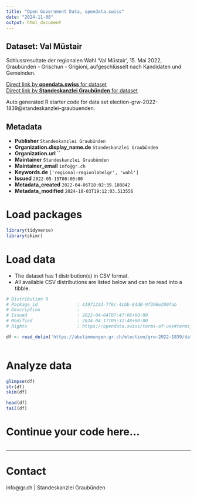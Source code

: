 ```yaml
---
title: "Open Government Data, opendata.swiss"
date: "2024-11-08"
output: html_document
---
```


## Dataset: Val Müstair

Schlussresultate der regionalen Wahl 'Val Müstair', 15. Mai 2022, Graubünden - Grischun - Grigioni, aufgeschlüsselt nach Kandidaten und Gemeinden.

[Direct link by **opendata.swiss** for dataset](https://opendata.swiss/de/dataset/val-mustair)<br>
[Direct link by **Standeskanzlei Graubünden** for dataset](https://abstimmungen.gr.ch/election/grw-2022-1839/data)

Auto generated R starter code for data set election-grw-2022-1839@standeskanzlei-graubuenden.

## Metadata

- **Publisher** `Standeskanzlei Graubünden`
- **Organization.display_name.de** `Standeskanzlei Graubünden`
- **Organization.url** ``
- **Maintainer** `Standeskanzlei Graubünden`
- **Maintainer_email** `info@gr.ch`
- **Keywords.de** `['regional-regionlabelgr', 'wahl']`
- **Issued** `2022-05-15T00:00:00`
- **Metadata_created** `2022-04-06T18:02:39.180842`
- **Metadata_modified** `2024-10-03T19:12:03.513556`


# Load packages

```r

library(tidyverse)
library(skimr)

```

# Load data

-   The dataset has 1 distribution(s) in CSV format.
-   All available CSV distributions are listed below and can be read into a tibble.

```r

# Distribution 0
# Package_id               : 41971233-7f6c-4cbb-84d0-9f396e200fab
# Description              : 
# Issued                   : 2022-04-04T07:47:06+00:00
# Modified                 : 2024-04-17T05:32:48+00:00
# Rights                   : https://opendata.swiss/terms-of-use#terms_by

df <- read_delim('https://abstimmungen.gr.ch/election/grw-2022-1839/data-csv')



```

# Analyze data

```r

glimpse(df)
str(df)
skim(df)

head(df)
tail(df)

```

# Continue your code here...

```r

```

------------------------------------------------------------------------

# Contact

info@gr.ch | Standeskanzlei Graubünden
